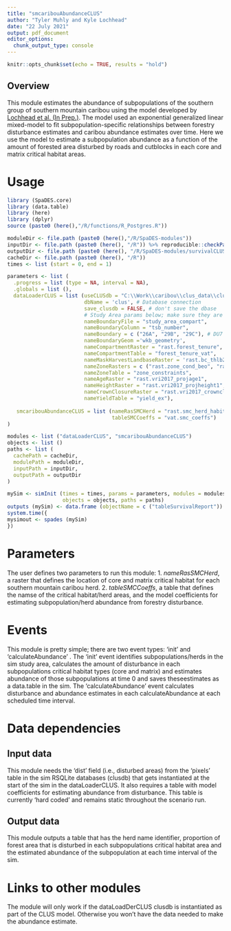 ```yaml
---
title: "smcaribouAbundanceCLUS"
author: "Tyler Muhly and Kyle Lochhead"
date: "22 July 2021"
output: pdf_document
editor_options:
  chunk_output_type: console
---
```


```r
knitr::opts_chunk$set(echo = TRUE, results = "hold")
```

## Overview
This module estimates the abundance of subpopulations of the southern group of southern mountain caribou using the model developed by [Lochhead et al. (In Prep.)](citation). The model used an exponential generalized linear mixed-model to fit subpopulation-specific relationships between forestry disturbance estimates and caribou abundance estimates over time. Here we use the model to estimate a subpopulation abundance as a function of the amount of forested area disturbed by roads and cutblocks in each core and matrix critical habitat areas. 

# Usage

```r

library (SpaDES.core)
library (data.table)
library (here)
library (dplyr)
source (paste0 (here(),"/R/functions/R_Postgres.R"))

moduleDir <- file.path (paste0 (here(),"/R/SpaDES-modules"))
inputDir <- file.path (paste0 (here(), "/R")) %>% reproducible::checkPath (create = TRUE)
outputDir <- file.path (paste0 (here(), "/R/SpaDES-modules/survivalCLUS/outputs"))
cacheDir <- file.path (paste0 (here(), "/R"))
times <- list (start = 0, end = 1)

parameters <- list (
  .progress = list (type = NA, interval = NA),
  .globals = list (),
  dataLoaderCLUS = list (useCLUSdb = "C:\\Work\\caribou\\clus_data\\clusdb.sqlite", # instantiated dbase
                         dbName = 'clus', # Database connection
                         save_clusdb = FALSE, # don't save the dbase
                         # Study Area params below; make sure they are consistent with other modules
                         nameBoundaryFile = "study_area_compart",
                         nameBoundaryColumn = "tsb_number",
                         nameBoundary = c ("26A", "29B", "29C"), # DU7 
                         nameBoundaryGeom ='wkb_geometry',
                         nameCompartmentRaster = "rast.forest_tenure",
                         nameCompartmentTable = "forest_tenure_vat",
                         nameMaskHarvestLandbaseRaster = 'rast.bc_thlb2018',
                         nameZoneRasters = c ("rast.zone_cond_beo", "rast.zone_cond_vqo",  "rast.zone_cond_uwr", "rast.zone_cond_fsw", "rast.zone_cond_nharv"),
                         nameZoneTable = "zone_constraints",
                         nameAgeRaster = "rast.vri2017_projage1",
                         nameHeightRaster = "rast.vri2017_projheight1",
                         nameCrownClosureRaster = "rast.vri2017_crownclosure",
                         nameYieldTable = "yield_ex"),
 
   smcaribouAbundanceCLUS = list (nameRasSMCHerd = "rast.smc_herd_habitat", 
                                  tableSMCCoeffs = "vat.smc_coeffs") 
)

modules <- list ("dataLoaderCLUS", "smcaribouAbundanceCLUS")
objects <- list ()
paths <- list (
  cachePath = cacheDir,
  modulePath = moduleDir,
  inputPath = inputDir,
  outputPath = outputDir
)

mySim <- simInit (times = times, params = parameters, modules = modules,
                  objects = objects, paths = paths)
outputs (mySim) <- data.frame (objectName = c ("tableSurvivalReport")) # Consists of survival rate estimates for each herd in the study area at each time step. Gets saved in the 'outputs' folder of the module. 
system.time({
mysimout <- spades (mySim)
})
```

# Parameters
The user defines two parameters to run this module:
1. *nameRasSMCHerd*, a raster that defines the location of core and matrix critical habitat for each southern mountain caribou herd. 
2. *tableSMCCoeffs*, a table that defines the namse of the critical habitat/herd areas, and the model coefficients for estimating subpopulation/herd abundance from  forestry disturbance.

# Events
This module is pretty simple; there are two event types: 'init' and 'calculateAbundance' . The 'init' event identifies subpopulations/herds in the sim study area, calculates the amount of disturbance in each subpopulations critical habitat types (core and matrix) and estimates abundance of those subpopulations at time 0 and saves theseestimates as a data.table in the sim. The 'calculateAbundance' event calculates disturbance and abundance estimates in each calculateAbundance at each scheduled time interval. 

# Data dependencies
## Input data
This module needs the 'dist' field (i.e., disturbed areas) from the 'pixels' table in the sim RSQLite databases (clusdb) that gets instantiated at the start of the sim in the dataLoaderCLUS. It also requires a table with model coefficients for estimating abundance from disturbance. This table is currently 'hard coded' and remains static throughout the scenario run.

## Output data
This module outputs a table that has the herd name identifier, proportion of forest area that is disturbed in each subpopulations critical habitat area and the estimated abundance of the subpopulation at each time interval of the sim.

# Links to other modules
The module will only work if the dataLoadDerCLUS clusdb is instantiated as part of the CLUS model. Otherwise you won't have the  data needed to make the abundance estimate. 

